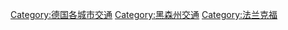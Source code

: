 [[Category:德国各城市交通|Category:德国各城市交通]]
[[Category:黑森州交通|Category:黑森州交通]]
[[Category:法兰克福|Category:法兰克福]]